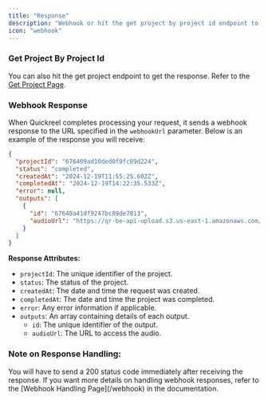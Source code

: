```yaml
---
title: "Response"
description: "Webhook or hit the get project by project id endpoint to get the response"
icon: "webhook"
---
```


### Get Project By Project Id

You can also hit the get project endpoint to get the response.
Refer to the [Get Project Page](/getProject).

### Webhook Response

When Quickreel completes processing your request, it sends a webhook response to the URL specified in the `webhookUrl` parameter. Below is an example of the response you will receive:

```json
{
  "projectId": "676409ad10ded0f9fc89d224",
  "status": "completed",
  "createdAt": "2024-12-19T11:55:25.602Z",
  "completedAt": "2024-12-19T14:22:35.533Z",
  "error": null,
  "outputs": [
    {
      "id": "67640a41df9247bc89de7813",
      "audioUrl": "https://qr-be-api-upload.s3.us-east-1.amazonaws.com/67618d230847a22a7550faf9/676409ad10ded0f9fc89d224/67640a41df9247bc89de7813_final_hook.mp4"
    }
  ]
}
```

**Response Attributes:**

- `projectId`: The unique identifier of the project.
- `status`: The status of the project.
- `createdAt`: The date and time the request was created.
- `completedAt`: The date and time the project was completed.
- `error`: Any error information if applicable.
- `outputs`: An array containing details of each output.
  - `id`: The unique identifier of the output.
  - `audioUrl`: The URL to access the audio.

### Note on Response Handling:

<Warning>
  You will have to send a 200 status code immediately after receiving the
  response.
</Warning>

<Info>
  If you want more details on handling webhook responses, refer to the [Webhook
  Handling Page](/webhook) in the documentation.
</Info>
